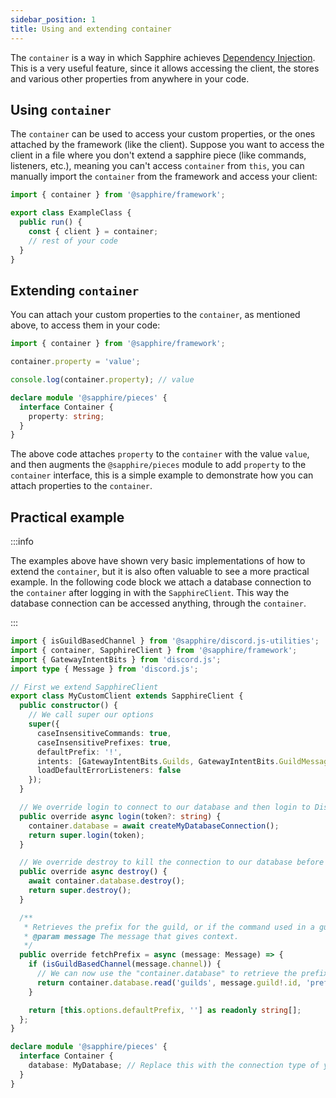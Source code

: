 ```yaml
---
sidebar_position: 1
title: Using and extending container
---
```


The `container` is a way in which Sapphire achieves [Dependency Injection][di]. This is a very useful feature, since it
allows accessing the client, the stores and various other properties from anywhere in your code.

## Using `container`

The `container` can be used to access your custom properties, or the ones attached by the framework (like the client).
Suppose you want to access the client in a file where you don't extend a sapphire piece (like commands, listeners,
etc.), meaning you can't access `container` from `this`, you can manually import the `container` from the framework and
access your client:

```typescript ts2esm2cjs|{5}|{5}
import { container } from '@sapphire/framework';

export class ExampleClass {
  public run() {
    const { client } = container;
    // rest of your code
  }
}
```

## Extending `container`

You can attach your custom properties to the `container`, as mentioned above, to access them in your code:

```typescript ts2esm2cjs|{3,5}|{3,5,7-11}
import { container } from '@sapphire/framework';

container.property = 'value';

console.log(container.property); // value

declare module '@sapphire/pieces' {
  interface Container {
    property: string;
  }
}
```

The above code attaches `property` to the `container` with the value `value`, and then augments the `@sapphire/pieces`
module to add `property` to the `container` interface, this is a simple example to demonstrate how you can attach
properties to the `container`.

## Practical example

:::info

The examples above have shown very basic implementations of how to extend the `container`, but it is also often valuable
to see a more practical example. In the following code block we attach a database connection to the `container` after
logging in with the `SapphireClient`. This way the database connection can be accessed anything, through the
`container`.

:::

```typescript ts2esm2cjs|{19,25,36}|{20,26,37,44-48}
import { isGuildBasedChannel } from '@sapphire/discord.js-utilities';
import { container, SapphireClient } from '@sapphire/framework';
import { GatewayIntentBits } from 'discord.js';
import type { Message } from 'discord.js';

// First we extend SapphireClient
export class MyCustomClient extends SapphireClient {
  public constructor() {
    // We call super our options
    super({
      caseInsensitiveCommands: true,
      caseInsensitivePrefixes: true,
      defaultPrefix: '!',
      intents: [GatewayIntentBits.Guilds, GatewayIntentBits.GuildMessages],
      loadDefaultErrorListeners: false
    });
  }

  // We override login to connect to our database and then login to Discord
  public override async login(token?: string) {
    container.database = await createMyDatabaseConnection();
    return super.login(token);
  }

  // We override destroy to kill the connection to our database before logging out at Discord
  public override async destroy() {
    await container.database.destroy();
    return super.destroy();
  }

  /**
   * Retrieves the prefix for the guild, or if the command used in a guild then default prefix.
   * @param message The message that gives context.
   */
  public override fetchPrefix = async (message: Message) => {
    if (isGuildBasedChannel(message.channel)) {
      // We can now use the "container.database" to retrieve the prefix for the guild
      return container.database.read('guilds', message.guild!.id, 'prefix');
    }

    return [this.options.defaultPrefix, ''] as readonly string[];
  };
}

declare module '@sapphire/pieces' {
  interface Container {
    database: MyDatabase; // Replace this with the connection type of your database library
  }
}
```

[di]: https://en.wikipedia.org/wiki/Dependency_injection
